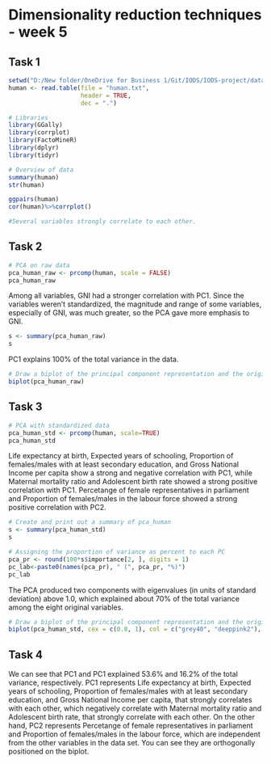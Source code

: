 # Dimensionality reduction techniques - week 5

## Task 1

```r
setwd("D:/New folder/OneDrive for Business 1/Git/IODS/IODS-project/data")
human <- read.table(file = "human.txt",
                    header = TRUE,
                    dec = ".")
```

```r
# Libraries
library(GGally)
library(corrplot)
library(FactoMineR)
library(dplyr)
library(tidyr)
```


```r
# Overview of data
summary(human)
str(human)

ggpairs(human)
cor(human)%>%corrplot()

#Several variables strongly correlate to each other.
```

## Task 2


```r
# PCA on raw data 
pca_human_raw <- prcomp(human, scale = FALSE)
pca_human_raw
```

Among all variables, GNI had a stronger correlation with PC1. Since the variables weren't standardized, the magnitude and range of some variables, especially of GNI, was much greater, so the PCA gave more emphasis to GNI.

```r
s <- summary(pca_human_raw)
s
```

PC1 explains 100% of the total variance in the data.

```r
# Draw a biplot of the principal component representation and the original variables
biplot(pca_human_raw)
```

## Task 3

```r
# PCA with standardized data
pca_human_std <- prcomp(human, scale=TRUE)
pca_human_std
```

Life expectancy at birth, Expected years of schooling, Proportion of females/males with at least secondary education, and Gross National Income per capita  show a strong and negative correlation with PC1, while Maternal mortality ratio and Adolescent birth rate showed a strong positive correlation with PC1. Percetange of female representatives in parliament and Proportion of females/males in the labour force showed a strong positive correlation with PC2.

```r
# Create and print out a summary of pca_human
s <- summary(pca_human_std)
s
```

```r
# Assigning the proportion of variance as percent to each PC
pca_pr <- round(100*s$importance[2, ], digits = 1)
pc_lab<-paste0(names(pca_pr), " (", pca_pr, "%)")
pc_lab
```

The PCA produced two components with eigenvalues (in units of standard deviation) above 1.0, which explained about 70% of the total variance among the eight original variables.

```r
# Draw a biplot of the principal component representation and the original variables
biplot(pca_human_std, cex = c(0.8, 1), col = c("grey40", "deeppink2"), xlab = pc_lab[1], ylab = pc_lab[2])
```

## Task 4

We can see that PC1 and PC1 explained 53.6% and 16.2% of the total variance, respectively. 
PC1 represents Life expectancy at birth, Expected years of schooling, Proportion of females/males with at least secondary education, and Gross National Income per capita, that strongly correlates with each other, which negatively correlate with Maternal mortality ratio and Adolescent birth rate, that strongly correlate with each other. On the other hand, PC2 represents Percetange of female representatives in parliament and Proportion of females/males in the labour force, which are independent from the other variables in the data set. You can see they are orthogonally positioned on the biplot.



